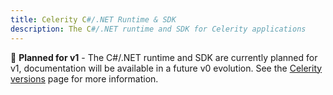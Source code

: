 ```yaml
---
title: Celerity C#/.NET Runtime & SDK
description: The C#/.NET runtime and SDK for Celerity applications
---
```


🚀 **Planned for v1** - The C#/.NET runtime and SDK are currently planned for v1, documentation will be available in a future v0 evolution. See the [Celerity versions](/docs/framework/versions) page for more information.